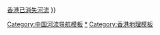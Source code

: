 {{Navbox
|name = 香港河流
|title = {{Flagicon|HKG}} [[香港河流|香港主要河流]]
|style = width: 100%
|bodyclass = hlist

|list1  = 
* [[城門河]]
* [[林村河]]
* [[大埔河]]
* [[錦田河]]
* [[山貝河]]
* [[屯門河]]
* [[東涌河]]
* [[梧桐河]]
* [[雙魚河]]
* [[石上河]]
* [[麻笏河]]
* [[深圳河]]
* [[沙頭角河]]
* [[天水圍河]]
* [[啟德河|{{gray|啟德河}}]]

|below = 另見：[[:Category:香港明渠|香港明渠]]{{.w}}[[香港已消失河流]]
}}<noinclude>
[[Category:中国河流导航模板]]
[[Category:香港河流|*]]
[[Category:香港地理模板]]
</noinclude>